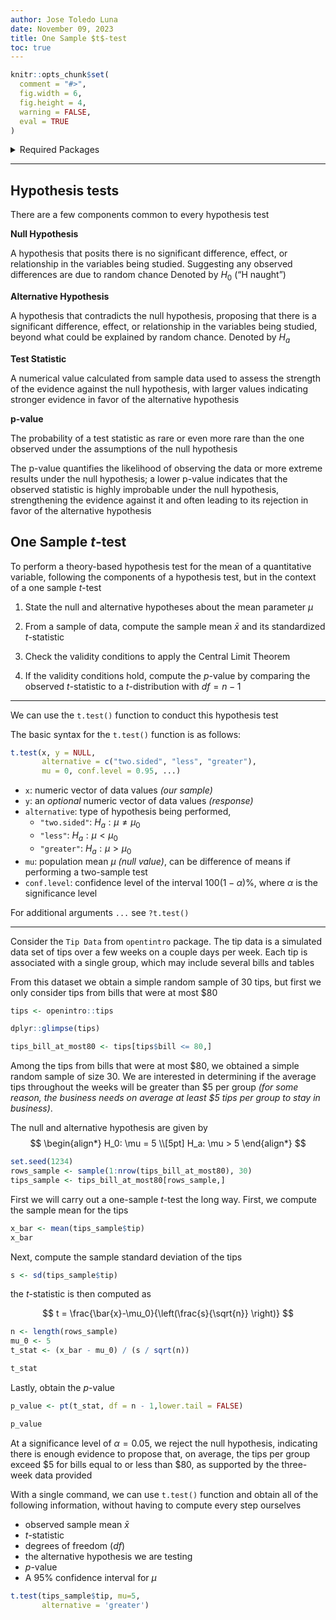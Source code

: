 ```yaml
---
author: Jose Toledo Luna
date: November 09, 2023
title: One Sample $t$-test
toc: true
---
```



```r
knitr::opts_chunk$set(
  comment = "#>",
  fig.width = 6,
  fig.height = 4,
  warning = FALSE,
  eval = TRUE
)
```

<details>
<summary>Required Packages</summary>
```r
library(openintro)
```
</details>

---

## Hypothesis tests

There are a few components common to every hypothesis test

**Null Hypothesis**

A hypothesis that posits there is no significant difference, effect, or relationship in the variables being studied. Suggesting any observed differences are due to random chance Denoted by $H_0$ ("H naught")


**Alternative Hypothesis**

A hypothesis that contradicts the null hypothesis, proposing that there is a significant difference, effect, or relationship in the variables being studied, beyond what could be explained by random chance. Denoted by $H_a$

**Test Statistic**

A numerical value calculated from sample data used to assess the strength of the evidence against the null hypothesis, with larger values indicating stronger evidence in favor of the alternative hypothesis

**p-value**

The probability of a test statistic as rare or even more rare than the one observed under the assumptions of the null hypothesis


The p-value quantifies the likelihood of observing the data or more extreme results under the null hypothesis; a lower p-value indicates that the observed statistic is highly improbable under the null hypothesis, strengthening the evidence against it and often leading to its rejection in favor of the alternative hypothesis



## One Sample $t$-test

To perform a theory-based hypothesis test for the mean of a quantitative variable, following the components of a hypothesis test, but in the context of a one sample $t$-test


1. State the null and alternative hypotheses about the mean parameter $\mu$

2. From a sample of data, compute the sample mean $\bar{x}$ and its standardized $t$-statistic

3. Check the validity conditions to apply the Central Limit Theorem

4. If the validity conditions hold, compute the $p$-value by comparing the observed $t$-statistic to a $t$-distribution with $df = n-1$


---

We can use the `t.test()` function to conduct this hypothesis test

The basic syntax for the `t.test()` function is as follows:

```r
t.test(x, y = NULL, 
       alternative = c("two.sided", "less", "greater"),
       mu = 0, conf.level = 0.95, ...)
```

* `x`: numeric vector of data values *(our sample)*
* `y`: an *optional* numeric vector of data values *(response)*
* `alternative`: type of hypothesis being performed, 
  - `"two.sided"`: $H_a: \mu \neq \mu_0$
  - `"less"`: $H_a: \mu < \mu_0$
  - `"greater"`: $H_a: \mu > \mu_0$
* `mu`: population mean $\mu$ *(null value)*, can be difference of means if performing a two-sample test
* `conf.level`: confidence level of the interval $100(1-\alpha)$%, where $\alpha$ is the significance level

For additional arguments `...` see `?t.test()`


---


Consider the `Tip Data` from `opentintro` package. The tip data is a simulated data set
of tips over a few weeks on a couple days per week. Each tip is associated with a single group, which may include several bills and tables


From this dataset we obtain a simple random sample of 30 tips, but first we only consider tips from bills that were at most $80

```r
tips <- openintro::tips
```

```r
dplyr::glimpse(tips)
```


```r
tips_bill_at_most80 <- tips[tips$bill <= 80,]
```


Among the tips from bills that were at most \$80, we obtained a simple random sample of size 30. We are interested in determining if the average tips throughout the weeks will be greater than \$5 per group *(for some reason, the business needs on average at least \$5 tips per group to stay in business)*. 

The null and alternative hypothesis are given by
$$
\begin{align*}
H_0: \mu = 5 \\[5pt]
H_a: \mu > 5
\end{align*}
$$



```r
set.seed(1234)
rows_sample <- sample(1:nrow(tips_bill_at_most80), 30)
tips_sample <- tips_bill_at_most80[rows_sample,]
```

First we will carry out a one-sample $t$-test the long way. First, we compute the sample mean for the tips

```r
x_bar <- mean(tips_sample$tip)
x_bar
```

Next, compute the sample standard deviation of the tips


```r
s <- sd(tips_sample$tip)
```

the $t$-statistic is then computed as 

$$
t = \frac{\bar{x}-\mu_0}{\left(\frac{s}{\sqrt{n}} \right)}
$$

```r
n <- length(rows_sample)
mu_0 <- 5
t_stat <- (x_bar - mu_0) / (s / sqrt(n))
```


```r
t_stat
```

Lastly, obtain the $p$-value

```r
p_value <- pt(t_stat, df = n - 1,lower.tail = FALSE)
```

```r
p_value
```


At a significance level of $\alpha=0.05$, we reject the null hypothesis, indicating there is enough evidence to propose that, on average, the tips per group exceed \$5 for bills equal to or less than \$80, as supported by the three-week data provided


With a single command, we can use `t.test()` function and obtain all of the following information, without having to compute every step ourselves

- observed sample mean $\bar{x}$
- $t$-statistic
- degrees of freedom $(df)$
- the alternative hypothesis we are testing
- $p$-value
- A 95% confidence interval for $\mu$

```r
t.test(tips_sample$tip, mu=5, 
       alternative = 'greater')
```


